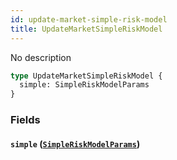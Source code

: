 ```yaml
---
id: update-market-simple-risk-model
title: UpdateMarketSimpleRiskModel
---
```



No description

```graphql
type UpdateMarketSimpleRiskModel {
  simple: SimpleRiskModelParams
}
```


### Fields

#### `simple` ([`SimpleRiskModelParams`](/docs/testnet/graphql/objects/simple-risk-model-params))






